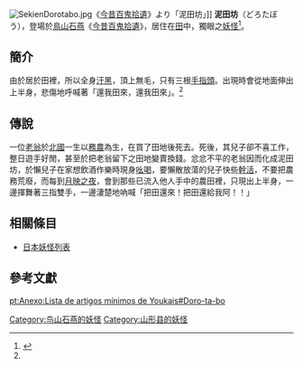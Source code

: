 [[File:SekienDorotabo.jpg|right]]《[[今昔百鬼拾遺|今昔百鬼拾遺]]》より「泥田坊」]]
'''泥田坊'''（どろたぼう），登場於[[鳥山石燕|鳥山石燕]]《[[今昔百鬼拾遺|今昔百鬼拾遺]]》，居住在[[田|田]]中，獨眼之[[妖怪|妖怪]]<ref name="murakami">{{Cite book<!--|和書-->|author=[[村上健司|村上健司]]編著|title=《妖怪事典》|year=2000|publisher=[[毎日新聞社|毎日新聞社]]|isbn=978-4-620-31428-0|pages=256頁}}</ref>。

== 簡介 ==
由於居於田裡，所以全身[[汙黑|汙黑]]，頂上無毛，只有三根[[手指頭|手指頭]]。出現時會從地面伸出上半身，悲傷地呼喊著「還我田來，還我田來」。<ref name="murakami" />

== 傳說 ==
一位[[老翁|老翁]]於[[北國|北國]]一生以[[務農|務農]]為生，在買了田地後死去。死後，其兒子卻不喜工作，整日遊手好閒，甚至於把老翁留下之田地變賣換錢。忿忿不平的老翁因而化成泥田坊，於懶兒子在家想飲酒作樂時現身[[吆喝|吆喝]]，要懶散放蕩的兒子快些[[幹活|幹活]]，不要把農務荒廢，而每到[[月映之夜|月映之夜]]，會到那些已流入他人手中的農田裡，只現出上半身，一邊揮舞著三指雙手，一邊淒楚地吶喊「把田還來！把田還給我阿！！」

== 相關條目 ==
*[[日本妖怪列表|日本妖怪列表]]

== 參考文獻 ==
<div class="references-small">
<references />
</div>

{{DEFAULTSORT:とろたほう}}
[[Category:鸟山石燕的妖怪|Category:鸟山石燕的妖怪]]
[[Category:山形县的妖怪|Category:山形县的妖怪]]

[[pt:Anexo:Lista_de_artigos_mínimos_de_Youkais#Doro-ta-bo|pt:Anexo:Lista de artigos mínimos de Youkais#Doro-ta-bo]]